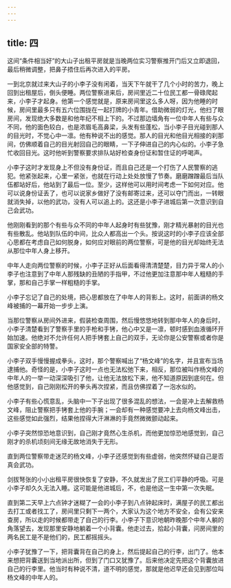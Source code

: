 ```yaml
---
---
---
```

title: 四
---



这间“条件相当好”的大山子出租平房就是当晚两位实习警察推开门后又立即退回，最后稍微调整，把鼻子捂住后再次进入的平房。

一到北京就过来大山子的小李子没有闲着，当天下午就干了几个小时的苦力，晚上回到出租屋后，倒头便睡。两位警察进来后，房间里近二十位民工都一骨碌爬起来，小李子才起身。他第一个感觉就是，原来房间里这么多人呀，因为他睡的时候，房间里最多只有五六位围拢在一起打牌的小青年。借助微弱的灯光，他扫了眼房间，发现绝大多数是和他年纪不相上下的。不过那边墙角有一位中年人有些与众不同，他的面色较白，也是浓眉毛高鼻梁，头发有些蓬松，当小李子目光碰到那人的目光时，不觉心中一凛。他有种说不出的感觉。那人的目光和他目光相接的刹那间，仿佛顺着自己的目光射回自己的眼睛，一下子伸进自己的内心似的。小李子急忙收回目光。这时他听到警察要求排队站好检查身份证和暂住证的呼喝声。

小李子这时才发现身上不但没有身份证，而且自己还是一个打伤了人民警察的逃犯。他紧张起来，心里一紧张，也就在行动上处处放慢了节奏。磨磨蹭蹭最后当队伍都站好后，他站到了最后一位。至少，这样他可以用时间考虑一下如何对应。他可以说身份证丢了，也可以说家乡做好了没有邮寄过来，还可以夺门而出，一转眼就消失掉，以他的武功，没有人可以追上的。这还是小李子进城后第一次意识到自己会武功。

他刚刚看到的那个有些与众不同的中年人起身时有些犹豫，刚才精光暴射的目光也有些散乱。他站到队伍的中间，比众人都高出一个头。按说这时的小李子应该全部心思都在考虑自己如何脱身，如何应对眼前的两位警察，可是他的目光却始终无法从那位中年人身上移开。

中年人走向两位警察的时候，小李子正好从后面看得清清楚楚，目力异于常人的小李子也注意到了中年人那残缺的丑陋的手指甲，不过他更加注意那中年人粗糙的手掌，那和自己手掌一样粗糙的手掌。

小李子忘记了自己的处境，把心思都放在了中年人的背影上。这时，前面讲的杨文峰被捕的一幕开始一步步上演。

当那位警察从房间外进来，假装检查周围，然后慢悠悠地转到那中年人的身后时，小李子清楚看到了警察手里的手枪和手铐，他心中又是一凛，顿时感到血液循环开始加速。他绝对不允许任何人把手铐套上自己的双手，无论你是公安警察或者你是国家安全部的特警。

小李子双手慢慢握成拳头，这时，那个警察喊出了“杨文峰”的名字，并且宣布当场逮捕他。奇怪的是，小李子这时一点也无法松弛下来，相反，那位被叫作杨文峰的中年人的一举一动深深吸引了他，让他无法放松下来，他不知道原因到底何在。但他感觉到，自己刚刚松开的拳头再次捏紧，而且仿佛捏着了一泡水似的。

小李子有些心慌意乱，头脑中一下子出现了很多混乱的想法，一会是冲上去解救杨文峰，阻止警察把手铐套上他的手腕；一会却有一种感觉要冲上去向杨文峰出击，这些感觉如此强烈，结果他捏得大汗淋淋的手竟然微微颤动起来。

小李子突然惊恐地意识到，自己刚才竟然心生杀机，而他更加惊恐地感觉到，自己刚才的杀机顷刻间无缘无故地消失于无形。

直到两位警察带走迷茫的杨文峰，小李子还感觉到有些虚弱，他突然怀疑自己是否真会武功。

剑拔弩张的小小出租平房很快恢复了安静，不久就发出了民工们平静的呼吸。可是小李子却久久无法入睡。这可能是他进城后，不，也是他这一生中第一次失眠。

直到第二天早上六点钟才迷糊了一会的小李子到八点钟起床时，满屋子的民工都出去打工或者找工了，房间里只剩下一两个，大家认为这个地方不安全，会有公安来查房，所以走的时候都带走了自己的行李。小李子下意识地朝昨晚那个中年人躺的角落望去，发现那里安静地躺着一个小背囊。他走过去，拾起小背囊，问房间里的两名民工是不是他们的，民工都摇摇头。

小李子犹豫了一下，把背囊背在自己的身上，然后提起自己的行李，出门了。他本来想把背囊送到当地派出所，但到了门口又犹豫了。后来他决定先把这个背囊放进自己的行李里。他当时有种说不清，道不明的感觉，那就是他迟早还会见到那位叫杨文峰的中年人的。